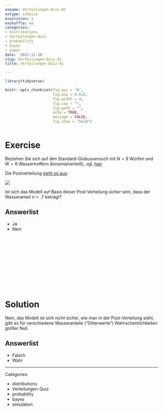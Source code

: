 ```yaml
---
exname: Verteilungen-Quiz-01
extype: schoice
exsolution: 1
exshuffle: no
categories:
- distributions
- Verteilungen-Quiz
- probability
- bayes
- paper
date: '2022-11-20'
slug: Verteilungen-Quiz-01
title: Verteilungen-Quiz-01

---
```





```r
library(tidyverse)
```


```r
knitr::opts_chunk$set(fig.pos = 'H',
                      fig.asp = 0.618,
                      fig.width = 4,
                      fig.cap = "", 
                      fig.path = "",
                      echo = TRUE,
                      message = FALSE,
                      fig.show = "hold")



```






# Exercise

Beziehen Sie sich auf den Standard-Globusversuch mit $N=9$ Würfen und $W=6$ Wassertreffern
(binomialverteilt), vgl. [hier](https://start-bayes.netlify.app/post#mit-stichproben-die-post-verteilung-zusammenfassen).

Die Postverteilung [sieht so aus](https://start-bayes.netlify.app/post#fig-samples1):

![](p-post1-1.png)


Ist sich das Modell auf Basis dieser Post-Verteilung *sicher* sein,
dass der Wasseranteil $\pi=.7$ beträgt?


Answerlist
----------
* Ja
* Nein



</br>
</br>
</br>
</br>
</br>
</br>
</br>
</br>
</br>
</br>

# Solution

Nein, das Modell ist sich *nicht* sicher, wie man in der Post-Verteilung sieht,
gibt es für verschiedene Wasseranteile ("Gitterwerte") Wahrscheinlichkeiten größer Null.

Answerlist
----------


* Falsch
* Wahr





---

Categories: 

- distributions
- Verteilungen-Quiz
- probability
- bayes
- simulation


